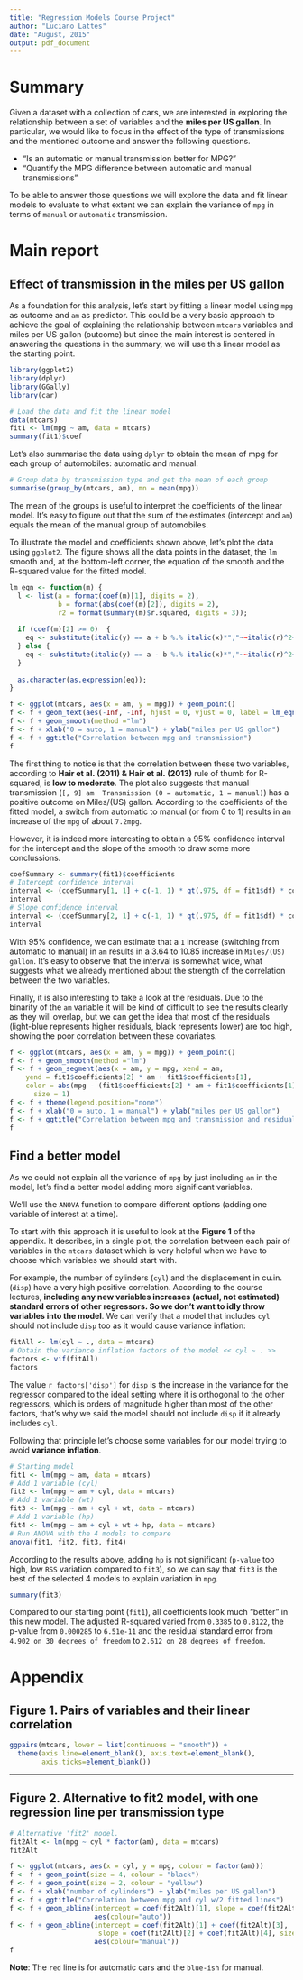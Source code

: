```yaml
---
title: "Regression Models Course Project"
author: "Luciano Lattes"
date: "August, 2015"
output: pdf_document
---
```


# Summary

Given a dataset with a collection of cars, we are interested in exploring the relationship between a set of variables and the **miles per US gallon**. In particular, we would like to focus in the effect of the type of transmissions and the mentioned outcome and answer the following questions.

- “Is an automatic or manual transmission better for MPG?”
- "Quantify the MPG difference between automatic and manual transmissions"

To be able to answer those questions we will explore the data and fit linear models to evaluate to what extent we can explain the variance of `mpg` in terms of `manual` or `automatic` transmission.

# Main report

## Effect of transmission in the miles per US gallon

As a foundation for this analysis, let's start by fitting a linear model using `mpg` as outcome and `am` as predictor. This could be a very basic approach to achieve the goal of explaining the relationship between `mtcars` variables and miles per US gallon (outcome) but since the main interest is centered in answering the questions in the summary, we will use this linear model as the starting point.

```r
library(ggplot2)
library(dplyr)
library(GGally)
library(car)
```

```r
# Load the data and fit the linear model
data(mtcars)
fit1 <- lm(mpg ~ am, data = mtcars)
summary(fit1)$coef
```

Let's also summarise the data using `dplyr` to obtain the mean of mpg for each group of automobiles: automatic and manual.

```r
# Group data by transmission type and get the mean of each group
summarise(group_by(mtcars, am), mn = mean(mpg))
```

The mean of the groups is useful to interpret the coefficients of the linear model. It's easy to figure out that the sum of the estimates (intercept and `am`) equals the mean of the manual group of automobiles.

To illustrate the model and coefficients shown above, let's plot the data using `ggplot2`. The figure shows all the data points in the dataset, the `lm` smooth and, at the bottom-left corner, the equation of the smooth and the R-squared value for the fitted model.

```r
lm_eqn <- function(m) {
  l <- list(a = format(coef(m)[1], digits = 2),
            b = format(abs(coef(m)[2]), digits = 2),
            r2 = format(summary(m)$r.squared, digits = 3));
  
  if (coef(m)[2] >= 0)  {
    eq <- substitute(italic(y) == a + b %.% italic(x)*","~~italic(r)^2~"="~r2,l)
  } else {
    eq <- substitute(italic(y) == a - b %.% italic(x)*","~~italic(r)^2~"="~r2,l)
  }
  
  as.character(as.expression(eq));
}

f <- ggplot(mtcars, aes(x = am, y = mpg)) + geom_point()
f <- f + geom_text(aes(-Inf, -Inf, hjust = 0, vjust = 0, label = lm_eqn(fit1)), parse = TRUE)
f <- f + geom_smooth(method ="lm")
f <- f + xlab("0 = auto, 1 = manual") + ylab("miles per US gallon")
f <- f + ggtitle("Correlation between mpg and transmission")
f
```

The first thing to notice is that the correlation between these two variables, according to **Hair et al. (2011) & Hair et al. (2013)** rule of thumb for R-squared, is **low to moderate**.
The plot also suggests that manual transmission (`[, 9]	am	Transmission (0 = automatic, 1 = manual)`) has a positive outcome on Miles/(US) gallon. According to the coefficients of the fitted model, a switch from automatic to manual (or from 0 to 1) results in an increase of the `mpg` of about `7.2mpg`.

However, it is indeed more interesting to obtain a 95% confidence interval for the intercept and the slope of the smooth to draw some more conclussions.

```r
coefSummary <- summary(fit1)$coefficients
# Intercept confidence interval
interval <- (coefSummary[1, 1] + c(-1, 1) * qt(.975, df = fit1$df) * coefSummary[1, 2])
interval
# Slope confidence interval
interval <- (coefSummary[2, 1] + c(-1, 1) * qt(.975, df = fit1$df) * coefSummary[2, 2])
interval
```

With 95% confidence, we can estimate that a `1` increase (switching from automatic to manual) in `am` results in a 3.64 to 10.85 increase in `Miles/(US) gallon`. It's easy to observe that the interval is somewhat wide, what suggests what we already mentioned about the strength of the correlation between the two variables.

Finally, it is also interesting to take a look at the residuals. Due to the binarity of the `am` variable it will be kind of difficult to see the results clearly as they will overlap, but we can get the idea that most of the residuals (light-blue represents higher residuals, black represents lower) are too high, showing the poor correlation between these covariates.

```r
f <- ggplot(mtcars, aes(x = am, y = mpg)) + geom_point()
f <- f + geom_smooth(method ="lm")
f <- f + geom_segment(aes(x = am, y = mpg, xend = am,
    yend = fit1$coefficients[2] * am + fit1$coefficients[1],
    color = abs(mpg - (fit1$coefficients[2] * am + fit1$coefficients[1]))),
      size = 1)
f <- f + theme(legend.position="none")
f <- f + xlab("0 = auto, 1 = manual") + ylab("miles per US gallon")
f <- f + ggtitle("Correlation between mpg and transmission and residuals")
f
```

## Find a better model

As we could not explain all the variance of `mpg` by just including `am` in the model, let's find a better model adding more significant variables.

We'll use the `ANOVA` function to compare different options (adding one variable of interest at a time).

To start with this approach it is useful to look at the **Figure 1** of the appendix. It describes, in a single plot, the correlation between each pair of variables in the `mtcars` dataset which is very helpful when we have to choose which variables we should start with.

For example, the number of cylinders (`cyl`) and the displacement in cu.in. (`disp`) have a very high positive correlation. According to the course lectures, **including any new variables increases (actual, not estimated) standard errors of other regressors. So we don't want to idly throw variables into the model**. We can verify that a model that includes `cyl` should not include `disp` too as it would cause variance inflation:

```r
fitAll <- lm(cyl ~ ., data = mtcars)
# Obtain the variance inflation factors of the model << cyl ~ . >>
factors <- vif(fitAll)
factors
```

The value `r factors['disp']` for `disp` is the increase in the variance for the regressor compared to the ideal setting where it is orthogonal to the other regressors, which is orders of magnitude higher than most of the other factors, that's why we said the model should not include `disp` if it already includes `cyl`.

Following that principle let's choose some variables for our model trying to avoid **variance inflation**.

```r
# Starting model
fit1 <- lm(mpg ~ am, data = mtcars)
# Add 1 variable (cyl)
fit2 <- lm(mpg ~ am + cyl, data = mtcars)
# Add 1 variable (wt)
fit3 <- lm(mpg ~ am + cyl + wt, data = mtcars)
# Add 1 variable (hp)
fit4 <- lm(mpg ~ am + cyl + wt + hp, data = mtcars)
# Run ANOVA with the 4 models to compare
anova(fit1, fit2, fit3, fit4)
```

According to the results above, adding `hp` is not significant (`p-value` too high, low `RSS` variation compared to `fit3`), so we can say that `fit3` is the best of the selected 4 models to explain variation in `mpg`.

```r
summary(fit3)
```

Compared to our starting point (`fit1`), all coefficients look much "better" in this new model. The adjusted R-squared varied from `0.3385` to `0.8122`, the p-value from `0.000285` to `6.51e-11` and the residual standard error from `4.902 on 30 degrees of freedom` to `2.612 on 28 degrees of freedom`.

# Appendix

## Figure 1. Pairs of variables and their linear correlation

```r
ggpairs(mtcars, lower = list(continuous = "smooth")) +
  theme(axis.line=element_blank(), axis.text=element_blank(),
        axis.ticks=element_blank())
```

------
\pagebreak

## Figure 2. Alternative to fit2 model, with one regression line per transmission type

```r
# Alternative 'fit2' model.
fit2Alt <- lm(mpg ~ cyl * factor(am), data = mtcars)
fit2Alt
```

```r
f <- ggplot(mtcars, aes(x = cyl, y = mpg, colour = factor(am)))
f <- f + geom_point(size = 4, colour = "black")
f <- f + geom_point(size = 2, colour = "yellow")
f <- f + xlab("number of cylinders") + ylab("miles per US gallon")
f <- f + ggtitle("Correlation between mpg and cyl w/2 fitted lines")
f <- f + geom_abline(intercept = coef(fit2Alt)[1], slope = coef(fit2Alt)[2], size = 1,
                     aes(colour="auto"))
f <- f + geom_abline(intercept = coef(fit2Alt)[1] + coef(fit2Alt)[3], 
                      slope = coef(fit2Alt)[2] + coef(fit2Alt)[4], size = 1,
                     aes(colour="manual"))
f
```

**Note**: The `red` line is for automatic cars and the `blue-ish` for manual.

